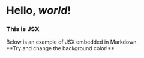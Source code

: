 # Hello, *world*!


<div style={{ padding: '20px',  color: "#FFFFFF" }}>
  <h3>This is JSX</h3>
  Below is an example of JSX embedded in Markdown. <br /> **Try and change
the background color!**
</div>  